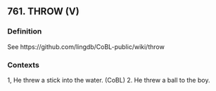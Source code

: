 ## 761. THROW (V)
### Definition
See https://github.com/lingdb/CoBL-public/wiki/throw

### Contexts
1, He threw a stick into the water. (CoBL) 2. He threw a ball to the boy.

